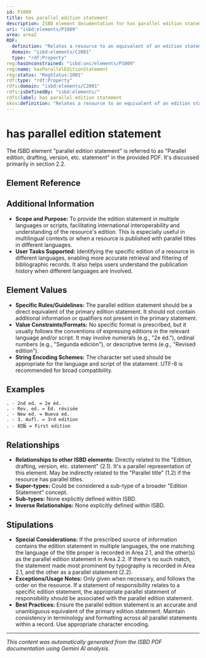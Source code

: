 ```yaml
---
id: P1009
title: has parallel edition statement
description: ISBD element documentation for has parallel edition statement
uri: "isbd:elements/P1009"
area: area2
RDF:
  definition: "Relates a resource to an equivalent of an edition statement (a word or phrase, or a group of characters, indicating that the resource belongs to an edition) in another language or script."
  domain: "isbd:elements/C2001"
  type: "rdf:Property"
reg:hasUnconstrained: "isbd:unc/elements/P1009"
reg:name: hasParallelEditionStatement
reg:status: "RegStatus:1001"
rdf:type: "rdf:Property"
rdfs:domain: "isbd:elements/C2001"
rdfs:isDefinedBy: "isbd:elements/"
rdfs:label: has parallel edition statement
skos:definition: "Relates a resource to an equivalent of an edition statement (a word or phrase, or a group of characters, indicating that the resource belongs to an edition) in another language or script."
---
```

# has parallel edition statement

The ISBD element "parallel edition statement" is referred to as "Parallel edition, drafting, version, etc. statement" in the provided PDF.  It's discussed primarily in section 2.2.

## Element Reference


<ElementReference frontMatter={frontMatter} />

## Additional Information

- **Scope and Purpose:** To provide the edition statement in multiple languages or scripts, facilitating international interoperability and understanding of the resource's edition. This is especially useful in multilingual contexts or when a resource is published with parallel titles in different languages.
- **User Tasks Supported:**  Identifying the specific edition of a resource in different languages, enabling more accurate retrieval and filtering of bibliographic records.  It also helps users understand the publication history when different languages are involved.


## Element Values

- **Specific Rules/Guidelines:** The parallel edition statement should be a direct equivalent of the primary edition statement. It should not contain additional information or qualifiers not present in the primary statement.
- **Value Constraints/Formats:** No specific format is prescribed, but it usually follows the conventions of expressing editions in the relevant language and/or script. It may involve numerals (e.g., "2e éd."), ordinal numbers (e.g., "Segunda edición"), or descriptive terms (e.g., "Revised edition").
- **String Encoding Schemes:**  The character set used should be appropriate for the language and script of the statement.  UTF-8 is recommended for broad compatibility.


## Examples

```
. - 2nd ed. = 2e éd.
. - Rev. ed. = Éd. révisée
. - New ed. = Nueva ed.
. - 3. Aufl. = 3rd edition
. - 初版 = First edition
```

## Relationships

- **Relationships to other ISBD elements:** Directly related to the "Edition, drafting, version, etc. statement" (2.1).  It's a parallel representation of this element.  May be indirectly related to the "Parallel title" (1.2) if the resource has parallel titles.
- **Super-types:** Could be considered a sub-type of a broader "Edition Statement" concept.
- **Sub-types:**  None explicitly defined within ISBD.
- **Inverse Relationships:** None explicitly defined within ISBD.

## Stipulations

- **Special Considerations:** If the prescribed source of information contains the edition statement in multiple languages, the one matching the language of the title proper is recorded in Area 2.1, and the other(s) as the parallel edition statement in Area 2.2. If there's no such match, the statement made most prominent by typography is recorded in Area 2.1, and the other as a parallel statement (2.2).
- **Exceptions/Usage Notes:** Only given when necessary, and follows the order on the resource.  If a statement of responsibility relates to a specific edition statement, the appropriate parallel statement of responsibility should be associated with the parallel edition statement.
- **Best Practices:** Ensure the parallel edition statement is an accurate and unambiguous equivalent of the primary edition statement. Maintain consistency in terminology and formatting across all parallel statements within a record.  Use appropriate character encoding.


---

*This content was automatically generated from the ISBD PDF documentation using Gemini AI analysis.*
